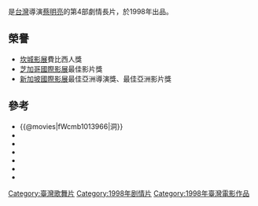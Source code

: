 {{Infobox film
| name           = 洞
| original_name  = ''{{lang|en|The Hole}}''
| image          = 
| starring       = [[李康生|李康生]]<br />[[楊貴媚|楊貴媚]]<br>[[苗天|苗天]]
| director       = [[蔡明亮|蔡明亮]]
| writer         = 蔡明亮<br />楊碧瑩
| producer       = 鍾湖濱<br />鄭淑敏
| 製片 = [[焦雄屏|焦雄屏]]<br>王世豐
| 攝影 = 廖本榕
| 剪輯 = 蕭汝冠
| music          = 
| released       =1998年5月16日（[[第51屆坎城影展|坎城影展]]）<br>1998年6月12日（義大利）<br>1999年3月24日（法國）<br>1999年8月20日（挪威）<br>1999年9月4日（日本）<br>1999年12月30日（匈牙利）<br>2000年1月13日（荷蘭）<br>2000年11月30日（韓國）
| runtime        = 95分
| country        = {{台灣電影產地}}<br>{{法國電影產地}}
| language       = [[華語|華語]]
| budget         =
| awards         =
| imdb_id = tt0156610
}}

{{engname|《洞》|The Hole}}是[[台灣|台灣]]導演[[蔡明亮|蔡明亮]]的第4部劇情長片，於1998年出品。

==榮譽==
*[[坎城影展|坎城影展]]費比西人獎
*[[芝加哥國際影展|芝加哥國際影展]]最佳影片獎
*[[新加坡國際影展|新加坡國際影展]]最佳亞洲導演獎、最佳亞洲影片獎

==參考==
*{{@movies|fWcmb1013966|洞}}
*{{douban|title=洞}}
*{{Mtime|10512|洞}}
*{{Amg movie|162454|洞}}
*{{hkmdb title|11223|洞}}
*{{imdb title|0156610|洞}}
*{{rotten-tomatoes|id=the-hole1998|title=洞}}

{{蔡明亮電影作品}}
{{台北電影獎百萬首獎影片}}
{{影史百大華語電影}}

[[Category:臺灣歌舞片|Category:臺灣歌舞片]]
[[Category:1998年剧情片|Category:1998年剧情片]]
[[Category:1998年臺灣電影作品|Category:1998年臺灣電影作品]]